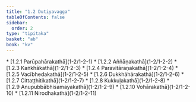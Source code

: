 ```yaml
---
title: "1.2 Dutiyavagga"
tableOfContents: false
sidebar:
  order: 2
type: "tipitaka"
basket: "ab"
book: "kv"
---
```



<DynamicBreadcrumb />



<TableOfContents book="kv" section="1.2">
* [1.2.1 Parūpahārakathā](1-2/1-2-1)
* [1.2.2 Aññāṇakathā](1-2/1-2-2)
* [1.2.3 Kaṅkhākathā](1-2/1-2-3)
* [1.2.4 Paravitāraṇakathā](1-2/1-2-4)
* [1.2.5 Vacībhedakathā](1-2/1-2-5)
* [1.2.6 Dukkhāhārakathā](1-2/1-2-6)
* [1.2.7 Cittaṭṭhitikathā](1-2/1-2-7)
* [1.2.8 Kukkuḷakathā](1-2/1-2-8)
* [1.2.9 Anupubbābhisamayakathā](1-2/1-2-9)
* [1.2.10 Vohārakathā](1-2/1-2-10)
* [1.2.11 Nirodhakathā](1-2/1-2-11)
</TableOfContents>